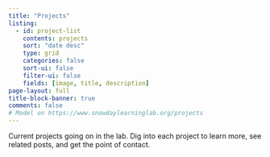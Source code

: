 ```yaml
---
title: "Projects"
listing:
  - id: project-list
    contents: projects
    sort: "date desc"
    type: grid
    categories: false
    sort-ui: false
    filter-ui: false
    fields: [image, title, description]
page-layout: full
title-block-banner: true
comments: false
# Model on https://www.snowdaylearninglab.org/projects
---
```


Current projects going on in the lab. Dig into each project to learn more, see related posts, and get the point of contact.

::: {#project-list}
:::
